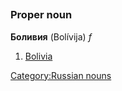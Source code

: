 =={{ru}}==
[[Category:Russian nouns]]
===Proper noun===
'''Боливия''' (Bolívija) ''f''

#[[Bolivia]]